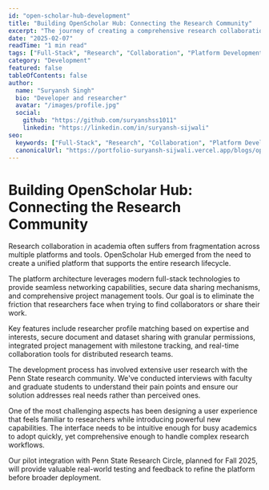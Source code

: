 ```yaml
---
id: "open-scholar-hub-development"
title: "Building OpenScholar Hub: Connecting the Research Community"
excerpt: "The journey of creating a comprehensive research collaboration platform that aims to transform how academics network, share data, and manage projects."
date: "2025-02-07"
readTime: "1 min read"
tags: ["Full-Stack", "Research", "Collaboration", "Platform Development", "Academia"]
category: "Development"
featured: false
tableOfContents: false
author:
  name: "Suryansh Singh"
  bio: "Developer and researcher"
  avatar: "/images/profile.jpg"
  social:
    github: "https://github.com/suryanshss1011"
    linkedin: "https://linkedin.com/in/suryansh-sijwali"
seo:
  keywords: ["Full-Stack", "Research", "Collaboration", "Platform Development", "Academia"]
  canonicalUrl: "https://portfolio-suryansh-sijwali.vercel.app/blogs/open-scholar-hub-development"
---
```


# Building OpenScholar Hub: Connecting the Research Community

Research collaboration in academia often suffers from fragmentation across multiple platforms and tools. OpenScholar Hub emerged from the need to create a unified platform that supports the entire research lifecycle.

The platform architecture leverages modern full-stack technologies to provide seamless networking capabilities, secure data sharing mechanisms, and comprehensive project management tools. Our goal is to eliminate the friction that researchers face when trying to find collaborators or share their work.

Key features include researcher profile matching based on expertise and interests, secure document and dataset sharing with granular permissions, integrated project management with milestone tracking, and real-time collaboration tools for distributed research teams.

The development process has involved extensive user research with the Penn State research community. We've conducted interviews with faculty and graduate students to understand their pain points and ensure our solution addresses real needs rather than perceived ones.

One of the most challenging aspects has been designing a user experience that feels familiar to researchers while introducing powerful new capabilities. The interface needs to be intuitive enough for busy academics to adopt quickly, yet comprehensive enough to handle complex research workflows.

Our pilot integration with Penn State Research Circle, planned for Fall 2025, will provide valuable real-world testing and feedback to refine the platform before broader deployment.